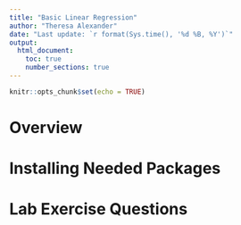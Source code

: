```yaml
---
title: "Basic Linear Regression"
author: "Theresa Alexander"
date: "Last update: `r format(Sys.time(), '%d %B, %Y')`"
output: 
  html_document:
    toc: true
    number_sections: true
---
```


```r
knitr::opts_chunk$set(echo = TRUE)
```

# Overview



# Installing Needed Packages




# Lab Exercise Questions




